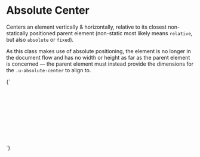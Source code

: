 
<Meta title="Utilities/absolute center" />

# Absolute Center

Centers an element vertically & horizontally, relative to its closest non-statically positioned parent element (non-static most likely means `relative`, but also `absolute` or `fixed`).

As this class makes use of absolute positioning, the element is no longer in the document flow and has no width or height as far as the parent element is concerned — the parent element must instead provide the dimensions for the `.u-absolute-center` to align to.

<Canvas>
  <Story name="Absolute center">
    {`
      <div class="u-bg-brand-2" style="min-height: 10rem; position: relative">
        <div class="u-absolute-center">This element is exactly centered within the parent element</div>
      </div>
    `}
  </Story>
</Canvas>
